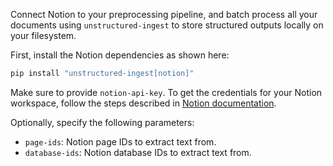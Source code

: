 Connect Notion to your preprocessing pipeline, and batch process all your documents using `unstructured-ingest` to store
structured outputs locally on your filesystem.

First, install the Notion dependencies as shown here:

```bash
pip install "unstructured-ingest[notion]"
```

Make sure to provide `notion-api-key`. To get the credentials for your Notion workspace, follow the steps described
in [Notion documentation](https://developers.notion.com/docs/create-a-notion-integration).

Optionally, specify the following parameters:
* `page-ids`: Notion page IDs to extract text from.
* `database-ids`: Notion database IDs to extract text from.


